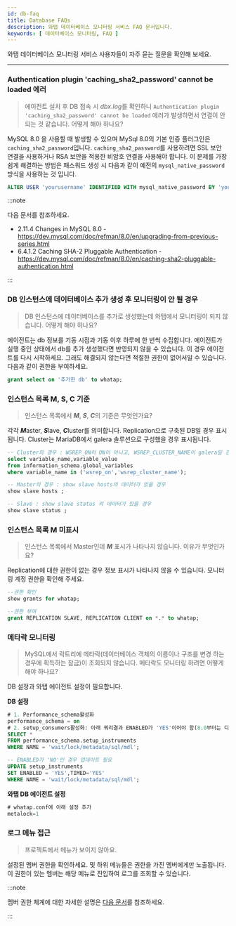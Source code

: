 ```yaml
---
id: db-faq
title: Database FAQs
description: 와탭 데이터베이스 모니터링 서비스 FAQ 문서입니다.
keywords: [ 데이터베이스 모니터링, FAQ ]
---
```


와탭 데이터베이스 모니터링 서비스 사용자들이 자주 묻는 질문을 확인해 보세요. 

---

<div className='faqs'>

### Authentication plugin 'caching_sha2_password' cannot be loaded 에러

> 에이전트 설치 후 DB 접속 시 *dbx.log*를 확인하니 `Authentication plugin 'caching_sha2_password' cannot be loaded` 에러가 발생하면서 연결이 안 되는 것 같습니다. 어떻게 해야 하나요?

MySQL 8.0 을 사용할 때 발생할 수 있으며 MySql 8.0의 기본 인증 플러그인은 `caching_sha2_password`입니다.  `caching_sha2_password`를 사용하려면 SSL 보안 연결을 사용하거나 RSA 보안을 적용한 비암호 연결을 사용해야 합니다. 이 문제를 가장 쉽게 해결하는 방법은 패스워드 생성 시 다음과 같이 예전의 `mysql_native_password` 방식을 사용하는 것 입니다.

```sql
ALTER USER 'yourusername' IDENTIFIED WITH mysql_native_password BY 'youpassword';
```

:::note

다음 문서를 참조하세요.
* 2.11.4 Changes in MySQL 8.0 - https://dev.mysql.com/doc/refman/8.0/en/upgrading-from-previous-series.html
* 6.4.1.2 Caching SHA-2 Pluggable Authentication - https://dev.mysql.com/doc/refman/8.0/en/caching-sha2-pluggable-authentication.html

:::

### DB 인스턴스에 데이터베이스 추가 생성 후 모니터링이 안 될 경우

> DB 인스턴스에 데이터베이스를 추가로 생성했는데 와탭에서 모니터링이 되지 않습니다. 어떻게 해야 하나요?

에이전트는 db 정보를 기동 시점과 기동 이후 하루에 한 번씩 수집합니다. 에이전트가 실행 중인 상태에서 db를 추가 생성했다면 반영되지 않을 수 있습니다. 이 경우 에이전트를 다시 시작하세요. 그래도 해결되지 않는다면 적절한 권한이 없어서일 수 있습니다. 다음과 같이 권한을 부여하세요.

```sql
grant select on '추가한 db' to whatap;
```

### 인스턴스 목록 M, S, C 기준

> 인스턴스 목록에서 ***M***, ***S***, ***C***의 기준은 무엇인가요?

각각 ***M***aster, ***S***lave, ***C***luster를 의미합니다. Replication으로 구축된 DB일 경우 표시됩니다. Cluster는 MariaDB에서 galera 솔루션으로 구성했을 경우 표시됩니다. 

```sql
-- Cluster의 경우 : WSREP_ON이 ON이 아니고, WSREP_CLUSTER_NAME이 galera일 경우
select variable_name,variable_value 
from information_schema.global_variables 
where variable_name in ('wsrep_on','wsrep_cluster_name');

-- Master의 경우 : show slave hosts의 데이터가 있을 경우
show slave hosts ;

-- Slave : show slave status 의 데이터가 있을 경우
show slave status ;
```

### 인스턴스 목록 M 미표시

> 인스턴스 목록에서 Master인데 ***M*** 표시가 나타나지 않습니다. 이유가 무엇인가요?

Replication에 대한 권한이 없는 경우 정보 표시가 나타나지 않을 수 있습니다. 모니터링 계정 권한을 확인해 주세요. 

```sql
--권한 확인
show grants for whatap;

--권한 부여
grant REPLICATION SLAVE, REPLICATION CLIENT on *.* to whatap;
```

### 메타락 모니터링

> MySQL에서 락트리에 메타락(데이터베이스 객체의 이름이나 구조를 변경 하는 경우에 획득하는 잠금)이 조회되지 않습니다. 메타락도 모니터링 하려면 어떻게 해야 하나요?

DB 설정과 와탭 에이전트 설정이 필요합니다.

**DB 설정**

```sql
# 1. Performance_schema활성화
performance_schema = on
# 2. setup_consumers활성화: 아래 쿼리결과 ENABLED가 'YES'이어야 함(8.0부터는 디폴트 YES임)
SELECT *
FROM performance_schema.setup_instruments
WHERE NAME = 'wait/lock/metadata/sql/mdl'; 

-- ENABLED가 'NO'인 경우 업데이트 필요
UPDATE setup_instruments 
SET ENABLED = 'YES',TIMED='YES' 
WHERE NAME = 'wait/lock/metadata/sql/mdl';
```

**와탭 DB 에이전트 설정**

```sql
# whatap.conf에 아래 설정 추가
metalock=1
```

### 로그 메뉴 접근

> 프로젝트에서 <Cmdname sid="side_log" className="uitext" /> 메뉴가 보이지 않아요.

설정된 멤버 권한을 확인하세요. <Cmdname sid="side_log" className="uitext" /> 및 하위 메뉴들은 <Cmdname sid="log_read" className="b600" /> 권한을 가진 멤버에게만 노출됩니다. 이 권한이 있는 멤버는 해당 메뉴로 진입하여 로그를 조회할 수 있습니다.

:::note

멤버 권한 체계에 대한 자세한 설명은 [다음 문서](../project/project-structure#project-auth)를 참조하세요.

:::

</div>